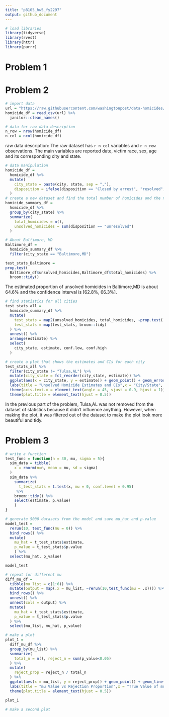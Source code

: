 ```yaml
---
title: "p8105_hw5_fy2297"
output: github_document
---
```


```r
# load libraries
library(tidyverse)
library(rvest)
library(httr)
library(purrr)
```

# Problem 1


# Problem 2
```r
# import data
url = "https://raw.githubusercontent.com/washingtonpost/data-homicides/master/homicide-data.csv"
homicide_df = read_csv(url) %>% 
  janitor::clean_names()
```

```r
# data for raw data description
n_row = nrow(homicide_df)
n_col = ncol(homicide_df)
```
raw data description:
The raw dataset has `r n_col` variables and `r n_row` observations. The main variables are reported date, victim race, sex, age and its corresponding city and state.

```r
# data manipulation
homicide_df = 
  homicide_df %>% 
  mutate(
    city_state = paste(city, state, sep = ","),
    disposition = ifelse(disposition == "Closed by arrest", "resolved", "unresolved")
  )
# create a new dataset and find the total number of homicides and the number of unsolved homicides within cities
homicide_summary_df =
  homicide_df %>% 
  group_by(city_state) %>% 
  summarize(
    total_homicides = n(),
    unsolved_homicides = sum(disposition == "unresolved")
  )
```

```r
# About Baltimore, MD
Baltimore_df =  
  homicide_summary_df %>% 
  filter(city_state == "Baltimore,MD")

test_stats_Baltimore = 
prop.test(
  Baltimore_df$unsolved_homicides,Baltimore_df$total_homicides) %>% 
  broom::tidy()
```
The estimated proportion of unsolved homicides in Baltimore,MD is about 64.6% and the confidence interval is [62.8%, 66.3%].

```r
# find statistics for all cities
test_stats_all = 
  homicide_summary_df %>% 
  mutate(
    test_stats = map2(unsolved_homicides, total_homicides, ~prop.test(.x, .y)),
    test_stats = map(test_stats, broom::tidy)
  ) %>% 
  unnest() %>% 
  arrange(estimate) %>% 
  select(
    city_state, estimate, conf.low, conf.high
  )
```

```r
# create a plot that shows the estimates and CIs for each city
test_stats_all %>% 
  filter(city_state != "Tulsa,AL") %>% 
  mutate(city_state = fct_reorder(city_state, estimate)) %>% 
  ggplot(aes(x = city_state, y = estimate)) + geom_point() + geom_errorbar(aes(ymin = conf.low, ymax = conf.high)) +
  labs(title = "Unsolved Homicide Estimates and CIs",x = "City/State", y = "Proportions of Unsolved Homicides") +
  theme(axis.text.x = element_text(angle = 45, vjust = 0.9, hjust = 1)) +
  theme(plot.title = element_text(hjust = 0.5)) 
```
In the previous part of the problem, Tulsa,AL was not removed from the dataset of statistics because it didn't influence anything. However, when making the plot, it was filtered out of the dataset to make the plot look more beautiful and tidy.

# Problem 3
```r
# write a function
test_func = function(n = 30, mu, sigma = 5){
  sim_data = tibble(
    x = rnorm(n=n, mean = mu, sd = sigma)
  )
  sim_data %>% 
    summarize(
      t_test_stats = t.test(x, mu = 0, conf.level = 0.95)
     %>% 
    broom::tidy() %>% 
    select(estimate, p.value)
    )
}

# generate 5000 datasets from the model and save mu_hat and p-value
model_test =
  rerun(10, test_func(mu = 0)) %>% 
  bind_rows() %>% 
  mutate(
    mu_hat = t_test_stats$estimate,
    p_value = t_test_stats$p.value
    ) %>% 
  select(mu_hat, p_value)

model_test

```

```r
# repeat for different mu
diff_mu_df = 
  tibble(mu_list = c(1:6)) %>% 
  mutate(output = map(.x = mu_list, ~rerun(10,test_func(mu = .x)))) %>% 
  bind_rows() %>% 
  unnest() %>% 
  unnest(cols = output) %>% 
  mutate(
    mu_hat = t_test_stats$estimate,
    p_value = t_test_stats$p.value
  ) %>% 
  select(mu_list, mu_hat, p_value)
```

```r
# make a plot
plot_1 =
  diff_mu_df %>% 
  group_by(mu_list) %>% 
  summarize(
    total_n = n(), reject_n = sum(p_value<0.05)
  ) %>% 
  mutate(
    reject_prop = reject_n / total_n
  ) %>% 
  ggplot(aes(x = mu_list, y = reject_prop)) + geom_point() + geom_line()+
  labs(title = "mu Value vs Rejection Proportion",x = "True Value of mu", y = "Rejection Proportion") +
  theme(plot.title = element_text(hjust = 0.5)) 

plot_1
```

```r
# make a second plot

```


